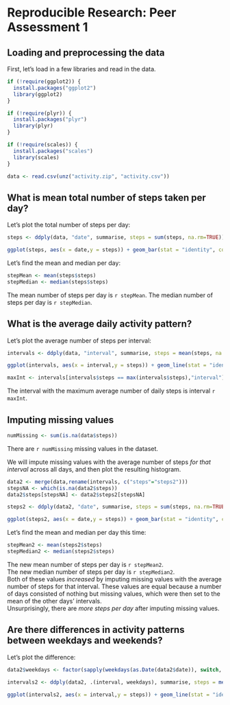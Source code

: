# Reproducible Research: Peer Assessment 1


## Loading and preprocessing the data

First, let's load in a few libraries and read in the data.

```r
if (!require(ggplot2)) {
  install.packages("ggplot2")
  library(ggplot2)
}

if (!require(plyr)) {
  install.packages("plyr")
  library(plyr)
}

if (!require(scales)) {
  install.packages("scales")
  library(scales)
}

data <- read.csv(unz("activity.zip", "activity.csv"))
```

## What is mean total number of steps taken per day?

Let's plot the total number of steps per day:  
```r
steps <- ddply(data, "date", summarise, steps = sum(steps, na.rm=TRUE))

ggplot(steps, aes(x = date,y = steps)) + geom_bar(stat = "identity", color="white") + scale_x_discrete(breaks = factor(steps$date)[seq(1, length(steps$date), by = 8)]) + scale_y_continuous(labels = comma) + ggtitle("Steps by Day") + theme(plot.title = element_text(size = rel(2), face="bold", vjust = 1.5))
```

Let's find the mean and median per day:  
```r
stepMean <- mean(steps$steps)
stepMedian <- median(steps$steps)
```

The mean number of steps per day is `r stepMean`.
The median number of steps per day is `r stepMedian`.

## What is the average daily activity pattern?

Let's plot the average number of steps per interval:  
```r
intervals <- ddply(data, "interval", summarise, steps = mean(steps, na.rm=TRUE))

ggplot(intervals, aes(x = interval,y = steps)) + geom_line(stat = "identity") + scale_x_discrete(breaks = factor(seq(100, max(intervals$interval), by = 200))) + scale_y_continuous(labels = comma) + ggtitle("Steps by Interval") + theme(plot.title = element_text(size = rel(2), face="bold", vjust = 1.5))

maxInt <- intervals[intervals$steps == max(intervals$steps),"interval"]
```

The interval with the maximum average number of daily steps is interval `r maxInt`.

## Imputing missing values
```r
numMissing <- sum(is.na(data$steps))
```

There are `r numMissing` missing values in the dataset.

We will impute missing values with the average number of steps *for that interval* across all days, and then plot the resulting histogram.

```r
data2 <- merge(data,rename(intervals, c("steps"="steps2")))
stepsNA <- which(is.na(data2$steps))
data2$steps[stepsNA] <- data2$steps2[stepsNA]

steps2 <- ddply(data2, "date", summarise, steps = sum(steps, na.rm=TRUE))

ggplot(steps2, aes(x = date,y = steps)) + geom_bar(stat = "identity", color="white") + scale_x_discrete(breaks = factor(steps2$date)[seq(1, length(steps2$date), by = 8)]) + scale_y_continuous(labels = comma) + ggtitle("Steps by Day with Imputation") + theme(plot.title = element_text(size = rel(2), face="bold", vjust = 1.5))
```

Let's find the mean and median per day this time:  
```r
stepMean2 <- mean(steps2$steps)
stepMedian2 <- median(steps2$steps)
```

The new mean number of steps per day is `r stepMean2`.  
The new median number of steps per day is `r stepMedian2`.  
Both of these values *increased* by imputing missing values with the average number of steps for that interval. These values are equal because a number of days consisted of nothing but missing values, which were then set to the mean of the other days' intervals.  
Unsurprisingly, there are *more steps per day* after imputing missing values.  

## Are there differences in activity patterns between weekdays and weekends?

Let's plot the difference: 
```r
data2$weekdays <- factor(sapply(weekdays(as.Date(data2$date)), switch, "Saturday" = "Weekend", "Sunday" = "Weekend", "Weekday"))

intervals2 <- ddply(data2, .(interval, weekdays), summarise, steps = mean(steps, na.rm=TRUE))

ggplot(intervals2, aes(x = interval,y = steps)) + geom_line(stat = "identity") + scale_x_continuous(labels = comma) + ggtitle("Steps by Interval, Weekend v. Weekday") + theme(plot.title = element_text(size = rel(2), face="bold", vjust = 1.5)) + facet_grid(weekdays ~ .)
```


